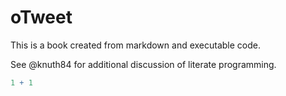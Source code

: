 # oTweet

This is a book created from markdown and executable code.

See @knuth84 for additional discussion of literate programming.

```r
1 + 1
```
